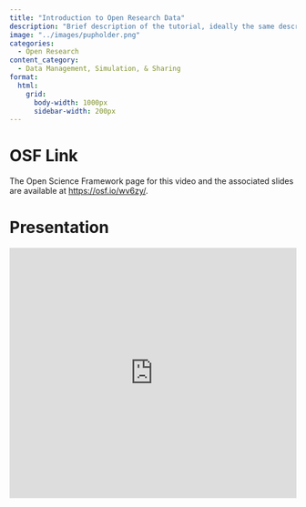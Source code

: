 ```yaml
---
title: "Introduction to Open Research Data"
description: "Brief description of the tutorial, ideally the same description used in the tutorial itself."
image: "../images/pupholder.png"
categories:
  - Open Research
content_category:
  - Data Management, Simulation, & Sharing
format:
  html: 
    grid:
      body-width: 1000px
      sidebar-width: 200px
---
```



# OSF Link

The Open Science Framework page for this video and the associated slides are available at [https://osf.io/wv6zy/](https://osf.io/wv6zy/).


# Presentation

<iframe src="https://mfr.de-1.osf.io/render?url=https%3A%2F%2Fosf.io%2Fdownload%2Fkuhr6%2F%3Fdirect%26mode%3Drender"
    width="100%"
    scrolling="yes"
    height="440px"
    marginheight="0"
    frameborder="0"
    allowfullscreen
    webkitallowfullscreen
>
